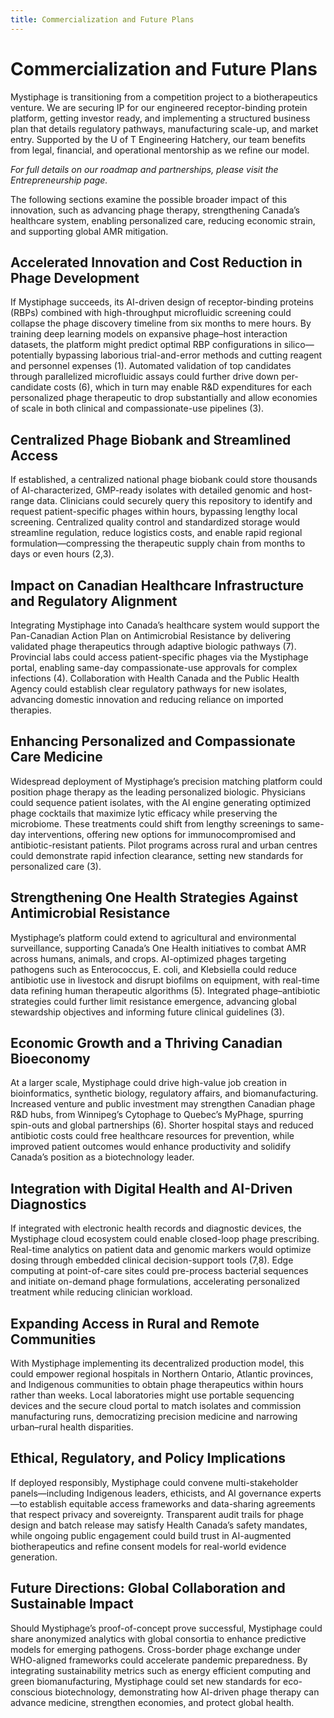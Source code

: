 ```yaml
---
title: Commercialization and Future Plans
---
```



# Commercialization and Future Plans

Mystiphage is transitioning from a competition project to a biotherapeutics venture. We are securing IP for our engineered receptor-binding protein platform, getting investor ready, and implementing a structured business plan that details regulatory pathways, manufacturing scale-up, and market entry. Supported by the U of T Engineering Hatchery, our team benefits from legal, financial, and operational mentorship as we refine our model. 

*For full details on our roadmap and partnerships, please visit the Entrepreneurship page.* 

The following sections examine the possible broader impact of this innovation, such as advancing phage therapy, strengthening Canada’s healthcare system, enabling personalized care, reducing economic strain, and supporting global AMR mitigation.

## Accelerated Innovation and Cost Reduction in Phage Development

If Mystiphage succeeds, its AI-driven design of receptor-binding proteins (RBPs) combined with high-throughput microfluidic screening could collapse the phage discovery timeline from six months to mere hours. By training deep learning models on expansive phage–host interaction datasets, the platform might predict optimal RBP configurations in silico—potentially bypassing laborious trial-and-error methods and cutting reagent and personnel expenses (1). Automated validation of top candidates through parallelized microfluidic assays could further drive down per-candidate costs (6), which in turn may enable R&D expenditures for each personalized phage therapeutic to drop substantially and allow economies of scale in both clinical and compassionate-use pipelines (3).

## Centralized Phage Biobank and Streamlined Access

If established, a centralized national phage biobank could store thousands of AI-characterized, GMP-ready isolates with detailed genomic and host-range data. Clinicians could securely query this repository to identify and request patient-specific phages within hours, bypassing lengthy local screening. Centralized quality control and standardized storage would streamline regulation, reduce logistics costs, and enable rapid regional formulation—compressing the therapeutic supply chain from months to days or even hours (2,3).

## Impact on Canadian Healthcare Infrastructure and Regulatory Alignment

Integrating Mystiphage into Canada’s healthcare system would support the Pan-Canadian Action Plan on Antimicrobial Resistance by delivering validated phage therapeutics through adaptive biologic pathways (7). Provincial labs could access patient-specific phages via the Mystiphage portal, enabling same-day compassionate-use approvals for complex infections (4). Collaboration with Health Canada and the Public Health Agency could establish clear regulatory pathways for new isolates, advancing domestic innovation and reducing reliance on imported therapies.

  

## Enhancing Personalized and Compassionate Care Medicine

Widespread deployment of Mystiphage’s precision matching platform could position phage therapy as the leading personalized biologic. Physicians could sequence patient isolates, with the AI engine generating optimized phage cocktails that maximize lytic efficacy while preserving the microbiome. These treatments could shift from lengthy screenings to same-day interventions, offering new options for immunocompromised and antibiotic-resistant patients. Pilot programs across rural and urban centres could demonstrate rapid infection clearance, setting new standards for personalized care (3).

## Strengthening One Health Strategies Against Antimicrobial Resistance

Mystiphage’s platform could extend to agricultural and environmental surveillance, supporting Canada’s One Health initiatives to combat AMR across humans, animals, and crops. AI-optimized phages targeting pathogens such as Enterococcus, E. coli, and Klebsiella could reduce antibiotic use in livestock and disrupt biofilms on equipment, with real-time data refining human therapeutic algorithms (5). Integrated phage–antibiotic strategies could further limit resistance emergence, advancing global stewardship objectives and informing future clinical guidelines (3).

  

## Economic Growth and a Thriving Canadian Bioeconomy

At a larger scale, Mystiphage could drive high-value job creation in bioinformatics, synthetic biology, regulatory affairs, and biomanufacturing. Increased venture and public investment may strengthen Canadian phage R&D hubs, from Winnipeg’s Cytophage to Quebec’s MyPhage, spurring spin-outs and global partnerships (6). Shorter hospital stays and reduced antibiotic costs could free healthcare resources for prevention, while improved patient outcomes would enhance productivity and solidify Canada’s position as a biotechnology leader.

  

## Integration with Digital Health and AI-Driven Diagnostics

If integrated with electronic health records and diagnostic devices, the Mystiphage cloud ecosystem could enable closed-loop phage prescribing. Real-time analytics on patient data and genomic markers would optimize dosing through embedded clinical decision-support tools (7,8). Edge computing at point-of-care sites could pre-process bacterial sequences and initiate on-demand phage formulations, accelerating personalized treatment while reducing clinician workload.

## Expanding Access in Rural and Remote Communities

With Mystiphage implementing its decentralized production model, this could empower regional hospitals in Northern Ontario, Atlantic provinces, and Indigenous communities to obtain phage therapeutics within hours rather than weeks. Local laboratories might use portable sequencing devices and the secure cloud portal to match isolates and commission manufacturing runs, democratizing precision medicine and narrowing urban–rural health disparities.

## Ethical, Regulatory, and Policy Implications

If deployed responsibly, Mystiphage could convene multi-stakeholder panels—including Indigenous leaders, ethicists, and AI governance experts—to establish equitable access frameworks and data-sharing agreements that respect privacy and sovereignty. Transparent audit trails for phage design and batch release may satisfy Health Canada’s safety mandates, while ongoing public engagement could build trust in AI-augmented biotherapeutics and refine consent models for real-world evidence generation.

## Future Directions: Global Collaboration and Sustainable Impact

Should Mystiphage’s proof-of-concept prove successful, Mystiphage could share anonymized analytics with global consortia to enhance predictive models for emerging pathogens. Cross-border phage exchange under WHO-aligned frameworks could accelerate pandemic preparedness. By integrating sustainability metrics such as energy efficient computing and green biomanufacturing, Mystiphage could set new standards for eco-conscious biotechnology, demonstrating how AI-driven phage therapy can advance medicine, strengthen economies, and protect global health.


